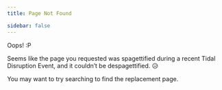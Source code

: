 ```yaml
---
title: Page Not Found

sidebar: false
---
```


Oops! :P

Seems like the page you requested was spagettified during a recent Tidal Disruption Event, and it couldn't be despagettified.   😥

You may want to try searching to find the replacement page.